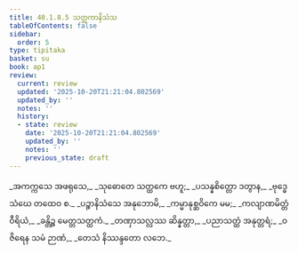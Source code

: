```yaml
---
title: 40.1.8.5 သတ္ထကာနိသံသ
tableOfContents: false
sidebar:
  order: 5
type: tipitaka
basket: su
book: ap1
review:
  current: review
  updated: '2025-10-20T21:21:04.802569'
  updated_by: ''
  notes: ''
  history:
  - state: review
    date: '2025-10-20T21:21:04.802569'
    updated_by: ''
    notes: ''
    previous_state: draft
---
```



<DynamicBreadcrumb />


<ReviewStatus review={frontmatter.review} showDetails={true} />

<HypothesisAnnotation frontmatter={frontmatter} />

<Division number="106" book="ap1" e="ch" v="20" p="360">

<Paragraph number="4403" type="verses" book="ap1">
_အကက္ကသေ အဖရုသေ,_  
_သုဓောတေ သတ္ထကေ ဗဟူ;_  
_ပသန္နစိတ္တော ဒတွာန,_  
_ဗုဒ္ဓေ သံဃေ တထေဝ စ._  

</Paragraph>

</Division>
<Division number="107" book="ap1" e="ch" v="20" p="360">

<Paragraph number="4404" type="verses" book="ap1">
_ပဉ္စာနိသံသေ အနုဘောမိ,_  
_ကမ္မာနုစ္ဆဝိကေ မမ;_  
_ကလျာဏမိတ္တံ ဝီရိယံ,_  
_ခန္တိဉ္စ မေတ္တသတ္ထကံ._  

</Paragraph>

</Division>
<Division number="108" book="ap1" e="ch" v="20" p="360">

<Paragraph number="4405" type="verses" book="ap1">
_တဏှာသလ္လဿ ဆိန္နတ္တာ,_  
_ပညာသတ္ထံ အနုတ္တရံ;_  
_ဝဇိရေန သမံ ဉာဏံ,_  
_တေသံ နိဿန္ဒတော လဘေ._
</Paragraph>
</Division>